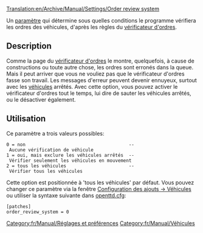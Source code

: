 [[Translation:en/Archive/Manual/Settings/Order review system]]


Un [[fr/Archive/Manual/Settings/Options avancées|paramètre]] qui détermine sous quelles conditions le programme vérifiera les ordres des véhicules, d'après les règles du [[fr/Manual/Ordres#verification-des-ordres|vérificateur d'ordres]].

== Description ==

Comme la page du [[fr/Manual/Ordres#verification-des-ordres|vérificateur d'ordres]] le montre, quelquefois, à cause de constructions ou toute autre chose, les ordres sont erronés dans la queue. Mais il peut arriver que vous ne vouliez pas que le vérificateur d'ordres fasse son travail. Les messages d'erreur peuvent devenir ennuyeux, surtout avec les [[fr/Manual/Véhicules|véhicules]] arrêtés. Avec cette option, vous pouvez activer le vérificateur d'ordres tout le temps, lui dire de sauter les véhicules arrêtés, ou le désactiver également.

== Utilisation ==

Ce paramètre a trois valeurs possibles:

 0 = non                                      -- Aucune vérification de véhicule
 1 = oui, mais exclure les véhicules arrêtés  -- Vérifier seulement les véhicules en mouvement
 2 = tous les véhicules                       -- Vérifier tous les véhicules

Cette option est positionnée à 'tous les véhicules' par défaut. Vous pouvez changer ce paramètre via la fenêtre [[fr/Archive/Manual/Settings/Options avancées/Véhicules|Configuration des ajouts -> Véhicules]] ou utiliser la syntaxe suivante dans [[fr/Archive/Manual/Settings/Openttd.cfg|openttd.cfg]]:

 [patches]
 order_review_system = 0

[[Category:fr/Manual/Réglages et préférences]]
[[Category:fr/Manual/Véhicules]]
